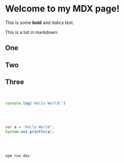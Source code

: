 # Welcome to my MDX page!
 
This is some **bold** and _italics_ text.
 
This is a list in markdown:
 
## One
## Two
## Three

<br />

```js
console.log('Hello World!')
```
<br /><br />

```java
var a = "Hello World";
System.out.println(a);
```

<br /><br />

```bash
npm run dev
```